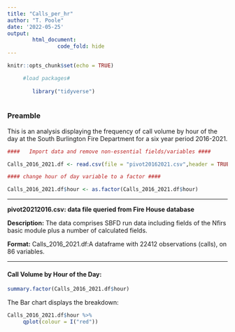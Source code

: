 ```yaml
---
title: "Calls_per_hr"
author: "T. Poole"
date: '2022-05-25'
output: 
        html_document:
                code_fold: hide
---
```


```r
knitr::opts_chunk$set(echo = TRUE)
```

```r
     #load packages#
        
        library("tidyverse")
        
```

### Preamble

This is an analysis displaying the frequency of call volume by hour of the day
at the South Burlington Fire Department for a six year period 2016-2021.

```r
####   Import data and remove non-essential fields/variables ####

Calls_2016_2021.df <- read.csv(file = "pivot20162021.csv",header = TRUE, na.strings=c("", "NA"),sep = ",")

#### change hour of day variable to a factor ####

Calls_2016_2021.df$hour <- as.factor(Calls_2016_2021.df$hour)

```
--------------------------------------------------------------------------------

**pivot20212016.csv: data file queried from Fire House database**

**Description:** The data comprises SBFD run data including fields of the Nfirs 
basic module plus a number of calculated fields.

**Format:** Calls_2016_2021.df:A dataframe with 22412 observations (calls), 
on 86 variables.

--------------------------------------------------------------------------------

#### Call Volume by Hour of the Day:
```r
summary.factor(Calls_2016_2021.df$hour)
```
 The Bar chart displays the breakdown:
```r
Calls_2016_2021.df$hour %>%
     qplot(colour = I("red"))
```


